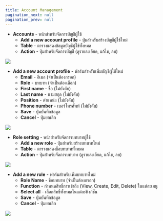 ```yaml
---
title: Account Management
pagination_next: null
pagination_prev: null
---
```




<Tabs>
<TabItem value="accounts" label="Accounts" default>

- **Accounts** - หน้าสำหรับจัดการบัญชีผู้ใช้
    - **Add a new account profile** - ปุ่มสำหรับสร้างบัญชีผู้ใช้ใหม่
    - **Table** - ตารางแสดงข้อมูลบัญชีผู้ใช้ทั้งหมด
    - **Action** - ปุ่มสำหรับจัดการบัญชี (ดูรายละเอียด, แก้ไข, ลบ)

![](/img/Account_management_accounts.png)

</TabItem>
<TabItem value="create-account" label="Add a new account profile">

- **Add a new account profile** - ฟอร์มสำหรับเพิ่มบัญชีผู้ใช้ใหม่
    - **Email** - อีเมล (จำเป็นต้องกรอก)
    - **Role** - บทบาท (จำเป็นต้องเลือก)
    - **First name** - ชื่อ (ไม่บังคับ)
    - **Last name** - นามสกุล (ไม่บังคับ)
    - **Position** - ตำแหน่ง (ไม่บังคับ)
    - **Phone number** - เบอร์โทรศัพท์ (ไม่บังคับ)
    - **Save** - ปุ่มบันทึกข้อมูล
    - **Cancel** - ปุ่มยกเลิก

![](/img/Account_management_add_account.png)

</TabItem>
<TabItem value="role-setting" label="Role setting">

- **Role setting** - หน้าสำหรับจัดการบทบาทผู้ใช้
    - **Add a new role** - ปุ่มสำหรับสร้างบทบาทใหม่
    - **Table** - ตารางแสดงชื่อบทบาททั้งหมด
    - **Action** - ปุ่มสำหรับจัดการบทบาท (ดูรายละเอียด, แก้ไข, ลบ)

![](/img/Account_management_role_setting.png)

</TabItem>
<TabItem value="add-role" label="Add a new role">

- **Add a new role** - ฟอร์มสำหรับเพิ่มบทบาทใหม่
    - **Role Name** - ชื่อบทบาท (จำเป็นต้องกรอก)
    - **Function** - กำหนดสิทธิ์การเข้าถึง (View, Create, Edit, Delete) ในแต่ละเมนู
    - **Select all** - เลือกสิทธิ์ทั้งหมดในแต่ละฟังก์ชัน
    - **Save** - ปุ่มบันทึกข้อมูล
    - **Cancel** - ปุ่มยกเลิก

![](/img/Account_management_add_role.png)

</TabItem>
</Tabs>
